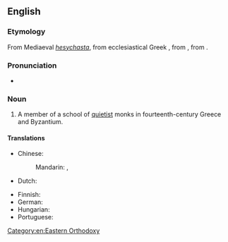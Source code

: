 ==English==
{{wikipedia}}

===Etymology===
From Mediaeval {{etyl|la|en}} ''[[hesychasta]]'', from ecclesiastical Greek {{m|grc|ἡσυχαστής}}, from {{m|grc|ἡσυχάζειν||to be quiet}}, from {{m|grc|ἥσυχος||quiet}}.

===Pronunciation===
* {{IPA|en|/ˈhɛsɪkæst/}}

===Noun===
{{en-noun}}

# {{lb|en|ecclesiastical history}} A member of a school of [[quietist]] monks in fourteenth-century Greece and Byzantium.

====Translations====
{{trans-top|a member of a school of quietist monks in 14th-century Greece and Byzantium}}
* Chinese:
*: Mandarin: {{t|cmn|靜修士}}, {{t|cmn|静修士|tr=jìngxiūshì}}
* Dutch: {{t-needed|nl}}
{{trans-mid}}
* Finnish: {{t|fi|hesykasti}}
* German: {{t+|de|Hesychast|m}}
* Hungarian: {{t|hu|hészükhasztész}}
* Portuguese: {{t|pt|hesicasta|m|f}}
{{trans-bottom}}

[[Category:en:Eastern Orthodoxy]]